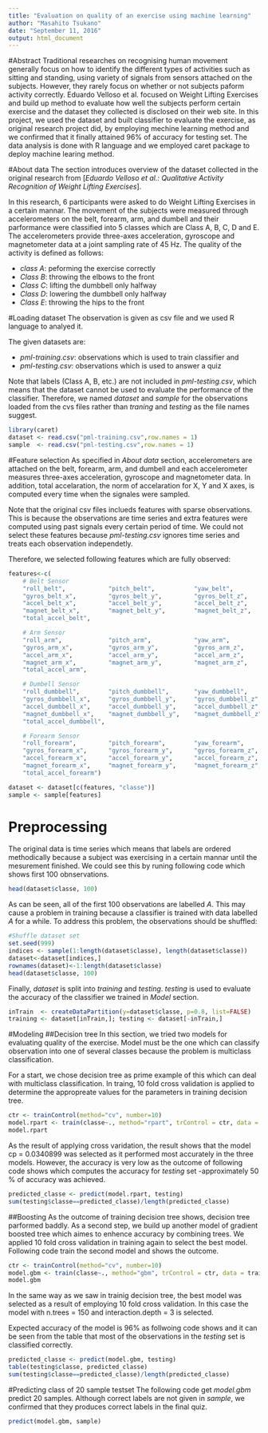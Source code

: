 ```yaml
---
title: "Evaluation on quality of an exercise using machine learning"
author: "Masahito Tsukano"
date: "September 11, 2016"
output: html_document
---
```

#Abstract
Traditional researches on recognising human movement generally focus on 
how to identify the different types of activities such as sitting and standing, 
using variety of signals from sensors attached on the subjects. 
However, they rarely focus on whether or not subjects paform activity correctly. 
Eduardo Velloso et al. focused on Weight Lifting Exercises and build up method to 
evaluate how well the subjects perform certain exercise and the dataset 
they collected is disclosed on their web site. 
In this project, we used the dataset and built classifier to evaluate the exercise,
as original research project did, by employing mechine learning method and 
we confirmed that it finally attained 96% of accuracy for testing set.
The data analysis is done with R language and 
we employed caret package to deploy machine learing method.

#About data
The section introduces overview of the dataset collected in the original research from
[*Eduardo Velloso et al.: Qualitative Activity Recognition of Weight Lifting Exercises*].

In this research, 6 participants were asked to do Weight Lifting Exercises in a certain mannar.
The movement of the subjects were measured through accelerometers on the belt, 
forearm, arm, and dumbell and their parformance were classified
into 5 classes which are Class A, B, C, D and E.
The accelerometers provide three-axes acceleration, gyroscope and magnetometer data 
at a joint sampling rate of 45 Hz.
The quality of the activity is defined as follows:

* *class A*: peforming the exercise correctly 
* *Class B*: throwing the elbows to the front 
* *Class C*: lifting the dumbbell only halfway 
* *Class D*: lowering the dumbbell only halfway
* *Class E*: throwing the hips to the front



#Loading dataset
The observation is given as csv file and we used R language to analyed it.

The given datasets are:

* *pml-training.csv*: observations which is used to train classifier and
* *pml-testing.csv*: observations which is used to answer a quiz

Note that labels (Class A, B, etc.) are not included in *pml-testing.csv*, 
which means that the dataset cannot be used to evaluate the performance of the classifier.
Therefore, we named *dataset* and *sample* for the observations loaded from the cvs files
rather than *traning* and *testing* as the file names suggest. 

```r
library(caret)
dataset <- read.csv("pml-training.csv",row.names = 1)
sample  <- read.csv("pml-testing.csv",row.names = 1)
```

#Feature selection
As specified in *About data* section, accelerometers are attached on the belt, 
forearm, arm, and dumbell and each accelerometer measures
three-axes acceleration, gyroscope and magnetometer data. 
In addition, total accelaration, the norm of accelaration for X, Y and X axes,
is computed every time when the signales were sampled. 

Note that the original csv files inclueds features with sparse observations. 
This is because the observations are time series and extra features were computed 
using past signals every certain period of time.
We could not select these features because *pml-testing.csv* ignores time series
and treats each observation independetly. 

Therefore, we selected following features which are fully observed:

```r
features<-c(  
    # Belt Sensor
    "roll_belt",	        "pitch_belt",	        "yaw_belt", 
    "gyros_belt_x",	        "gyros_belt_y",	        "gyros_belt_z",
    "accel_belt_x",	        "accel_belt_y",	        "accel_belt_z",
    "magnet_belt_x",    	"magnet_belt_y",    	"magnet_belt_z",
    "total_accel_belt",

    # Arm Sensor
    "roll_arm",	            "pitch_arm",	        "yaw_arm",
    "gyros_arm_x",	        "gyros_arm_y",	        "gyros_arm_z",
    "accel_arm_x",	        "accel_arm_y",	        "accel_arm_z",
    "magnet_arm_x",	        "magnet_arm_y",    	    "magnet_arm_z",
    "total_accel_arm", 

    # Dumbell Sensor
    "roll_dumbbell",	    "pitch_dumbbell",	    "yaw_dumbbell",
    "gyros_dumbbell_x",	    "gyros_dumbbell_y",	    "gyros_dumbbell_z",
    "accel_dumbbell_x",	    "accel_dumbbell_y",	    "accel_dumbbell_z",
    "magnet_dumbbell_x",	"magnet_dumbbell_y",	"magnet_dumbbell_z",
    "total_accel_dumbbell",

    # Forearm Sensor
    "roll_forearm",		    "pitch_forearm",		"yaw_forearm",
    "gyros_forearm_x",    	"gyros_forearm_y",    	"gyros_forearm_z",
    "accel_forearm_x",    	"accel_forearm_y",	    "accel_forearm_z",
    "magnet_forearm_x",	    "magnet_forearm_y",	    "magnet_forearm_z",
    "total_accel_forearm")

dataset <- dataset[c(features, "classe")]
sample <- sample[features]
```


# Preprocessing
The original data is time series which means that labels are ordered methodically 
because a subject was exercising in a certain mannar until the mesurement finished.
We could see this by runing following code which shows first 100 obnservations.
```r
head(dataset$classe, 100)
```

As can be seen, all of the first 100 observations are labelled *A*.
This may cause a problem in training because a classifier is trained with data labelled *A* for a while.
To address this problem, the observations should be shuffled:
```r
#Shuffle dataset set
set.seed(999)
indices <- sample(1:length(dataset$classe), length(dataset$classe))
dataset<-dataset[indices,]
rownames(dataset)<-1:length(dataset$classe)
head(dataset$classe, 100)
```

Finally, *dataset* is split into *training* and *testing*.
*testing* is used to evaluate the accuracy of the classifier we trained in *Model* section.
```r
inTrain  <- createDataPartition(y=dataset$classe, p=0.8, list=FALSE)
training <- dataset[inTrain,]; testing <- dataset[-inTrain,]  
```

#Modeling
##Decision tree
In this section, we tried two models for evaluating quality of the exercise.
Model must be the one which can classify observation into one of several classes 
because the problem is multiclass classification.

For a start, we chose decision tree as prime example of this which can deal with multiclass classification. 
In traing, 10 fold cross validation is applied to determine the appropreate values 
for the parameters in training decision tree.
```r
ctr <- trainControl(method="cv", number=10)
model.rpart <- train(classe~., method="rpart", trControl = ctr, data = training)
model.rpart
```

As the result of applying cross varidation, the result shows that 
the model cp = 0.0340899 was selected as it performed most accurately in the three models.
However, the accuracy is very low as the outcome of following code shows 
which computes the accuracy for *testing* set -approximately 50 % of accuracy was achieved.
```r
predicted_classe <- predict(model.rpart, testing)
sum(testing$classe==predicted_classe)/length(predicted_classe)
```

##Boosting
As the outcome of training decision tree shows, decision tree parformed baddly. 
As a second step, we build up another model of gradient boosted tree 
which aimes to enhence accuracy by combining trees. 
We applied 10 fold cross validation in training again to select the best model.
Following code train the second model and shows the outcome.
```r
ctr <- trainControl(method="cv", number=10)
model.gbm <- train(classe~., method="gbm", trControl = ctr, data = training, verbose=FALSE)
model.gbm
```

In the same way as we saw in trainig decision tree, the best model was selected 
as a result of employing 10 fold cross validation.
In this case the model with n.trees = 150 and interaction.depth = 3 is selected.

Expected accuracy of the model is 96% as follwoing code shows and 
it can be seen from the table that most of the observations in the *testing* 
set is classified correctly. 
```r
predicted_classe <- predict(model.gbm, testing)
table(testing$classe, predicted_classe)
sum(testing$classe==predicted_classe)/length(predicted_classe)
```

#Predicting class of 20 sample testset
The following code get *model.gbm* predict 20 samples. 
Although correct labels are not given in *sample*, 
we confirmed that they produces correct labels in the final quiz.  
```r
predict(model.gbm, sample)
```